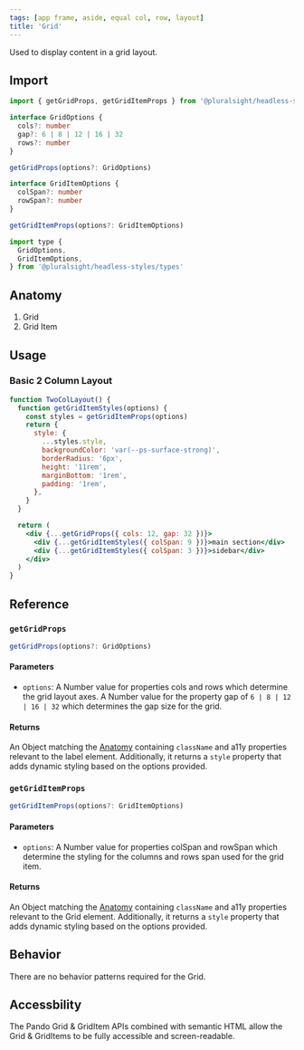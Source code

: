 ```yaml
---
tags: [app frame, aside, equal col, row, layout]
title: 'Grid'
---
```



<p className="size-xxl">Used to display content in a grid layout.</p>

<DocsLinkBar
  github="https://github.com/pluralsight/pando/tree/main/packages/headless-styles/src/components/Grid"
  figma="https://www.figma.com/file/ZmH4XsZS5WnKeo28ylM5x1/Pando-UI-kit-(Web)?node-id=1214%3A50560&t=YLA3FBYLefNvfeuf-0"
/>

## Import

```javascript
import { getGridProps, getGridItemProps } from '@pluralsight/headless-styles'
```

```typescript
interface GridOptions {
  cols?: number
  gap?: 6 | 8 | 12 | 16 | 32
  rows?: number
}

getGridProps(options?: GridOptions)
```

```typescript
interface GridItemOptions {
  colSpan?: number
  rowSpan?: number
}

getGridItemProps(options?: GridItemOptions)
```

```javascript
import type {
  GridOptions,
  GridItemOptions,
} from '@pluralsight/headless-styles/types'
```

## Anatomy

1. Grid
2. Grid Item

## Usage

### Basic 2 Column Layout

```jsx live
function TwoColLayout() {
  function getGridItemStyles(options) {
    const styles = getGridItemProps(options)
    return {
      style: {
        ...styles.style,
        backgroundColor: 'var(--ps-surface-strong)',
        borderRadius: '6px',
        height: '11rem',
        marginBottom: '1rem',
        padding: '1rem',
      },
    }
  }

  return (
    <div {...getGridProps({ cols: 12, gap: 32 })}>
      <div {...getGridItemStyles({ colSpan: 9 })}>main section</div>
      <div {...getGridItemStyles({ colSpan: 3 })}>sidebar</div>
    </div>
  )
}
```

## Reference

### `getGridProps`

```typescript
getGridProps(options?: GridOptions)
```

#### Parameters

- `options`: A Number value for properties cols and rows which determine the grid layout axes. A Number value for the property gap of `6 | 8 | 12 | 16 | 32` which determines the gap size for the grid.

#### Returns

An Object matching the [Anatomy](#anatomy) containing `className` and a11y properties relevant to the label element. Additionally, it returns a `style` property that adds dynamic styling based on the options provided.

### `getGridItemProps`

```typescript
getGridItemProps(options?: GridItemOptions)
```

#### Parameters

- `options`: A Number value for properties colSpan and rowSpan which determine the styling for the columns and rows span used for the grid item.

#### Returns

An Object matching the [Anatomy](#anatomy) containing `className` and a11y properties relevant to the Grid element. Additionally, it returns a `style` property that adds dynamic styling based on the options provided.

## Behavior

There are no behavior patterns required for the Grid.

## Accessbility

The Pando Grid & GridItem APIs combined with semantic HTML allow the Grid & GridItems to be fully accessible and screen-readable.
